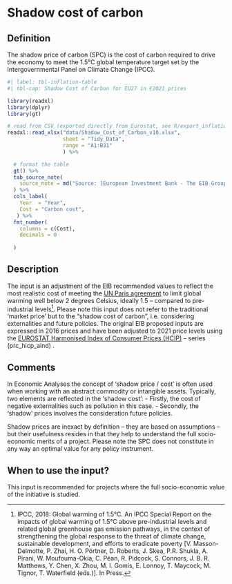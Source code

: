 # Shadow cost of carbon

## Definition

The shadow price of carbon (SPC) is the cost of carbon required to drive the economy to meet the 1.5°C global temperature target set by the Intergovernmental Panel on Climate Change (IPCC).


```r
#| label: tbl-inflation-table
#| tbl-cap: Shadow Cost of Carbon for EU27 in €2021 prices

library(readxl)
library(dplyr)
library(gt)

# read from CSV (exported directly from Eurostat, see R/export_inflation.R)
readxl::read_xlsx("data/Shadow_Cost_of_Carbon_v10.xlsx",
                  sheet = "Tidy_Data",
                  range = "A1:B31" 
                  ) %>%

  # format the table
  gt() %>%
  tab_source_note(
    source_note = md("Source: [European Investment Bank - The EIB Group Climate Bank Roadmap 2021-2025](https://www.eib.org/en/publications/the-eib-group-climate-bank-roadmap)")
  ) %>%
  cols_label(
    Year  = "Year",
    Cost = "Carbon cost",
   ) %>%
  fmt_number(
    columns = c(Cost),
    decimals = 0
   
  )
```

## Description


The input is an adjustment of the EIB recommended values to reflect the most realistic cost of meeting the [UN Paris agreement](https://unfccc.int/process-and-meetings/the-paris-agreement/the-paris-agreement) to limit global warming well below 2 degrees Celsius, ideally 1.5 -- compared to pre-industrial levels^[IPCC, 2018: Global warming of 1.5°C. An IPCC Special Report on the impacts of global warming of 1.5°C above pre-industrial levels and related global greenhouse gas emission pathways, in the context of strengthening the global response to the threat of climate change, sustainable development, and efforts to eradicate poverty [V. Masson-Delmotte, P. Zhai, H. O. Pörtner, D. Roberts, J. Skea, P.R. Shukla, A. Pirani, W. Moufouma-Okia, C. Péan, R. Pidcock, S. Connors, J. B. R. Matthews, Y. Chen, X. Zhou, M. I. Gomis, E. Lonnoy, T. Maycock, M. Tignor, T. Waterfield (eds.)]. In Press.].
Please note this input does not refer to the traditional 'market price' but to the "shadow cost of carbon", i.e. considering externalities and future policies. The original EIB proposed inputs are expressed in 2016 prices and have been adjusted to 2021 price levels using the [EUROSTAT Harmonised Index of Consumer Prices (HCIP)](https://ec.europa.eu/eurostat/databrowser/view/PRC_HICP_AIND/default/table?lang=en) -- series (prc_hicp_aind) .

## Comments

In Economic Analyses the concept of 'shadow price / cost' is often used when working with an abstract commodity or intangible assets. Typically, two elements are reflected in the 'shadow cost': - Firstly, the cost of negative externalities such as pollution in this case. - Secondly, the 'shadow' prices involves the consideration future policies.

Shadow prices are inexact by definition -- they are based on assumptions -- but their usefulness resides in that they help to understand the full socio-economic merits of a project. Please note the SPC does not constitute in any way an optimal value for any policy instrument.


## When to use the input?

This input is recommended for projects where the full socio-economic value of the initiative is studied.